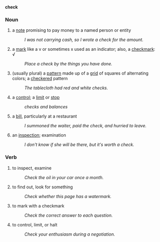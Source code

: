 '''check'''
===Noun===
# a [[note]] promising to pay money to a named person or entity
#:''I was not carrying cash, so I wrote a check for the amount.''
# a [[mark]] like a v or sometimes x used as an indicator; also, a [[checkmark]]: &radic;
#: ''Place a check by the things you have done.''
# (usually plural) a [[pattern]] made up of a [[grid]] of squares of alternating colors; a [[checker]]ed pattern
#: ''The tablecloth had red and white checks.''
# a [[control]]; a [[limit]] or [[stop]]
#: ''checks and balances''
# a [[bill]], particularly at a restaurant 
#: ''I summoned the waiter, paid the check, and hurried to leave.''
# an [[inspect]]ion; examination
#: ''I don't know if she will be there, but it's worth a check.''

===Verb===
# to inspect, examine
#: ''Check the oil in your car once a month.''
# to find out, look for something
#: ''Check whether this page has a watermark.''
# to mark with a checkmark
#: ''Check the correct answer to each question.''
# to control, limit, or halt
#: ''Check your enthusiasm during a negotiation.''